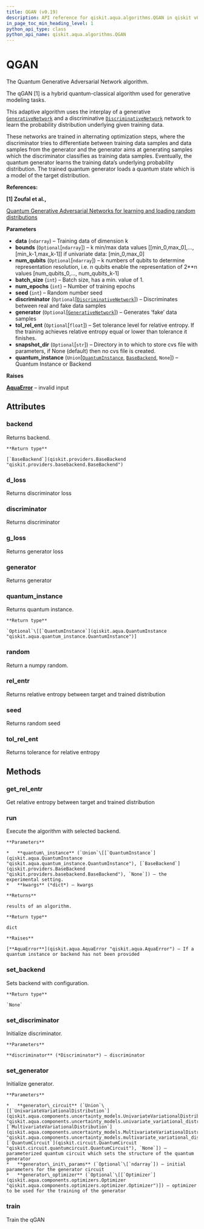 ```yaml
---
title: QGAN (v0.19)
description: API reference for qiskit.aqua.algorithms.QGAN in qiskit v0.19
in_page_toc_min_heading_level: 1
python_api_type: class
python_api_name: qiskit.aqua.algorithms.QGAN
---
```


# QGAN

<Class id="qiskit.aqua.algorithms.QGAN" isDedicatedPage={true} github="https://github.com/qiskit-community/qiskit-aqua/tree/stable/0.7/qiskit/aqua/algorithms/distribution_learners/qgan.py" signature="QGAN(data, bounds=None, num_qubits=None, batch_size=500, num_epochs=3000, seed=7, discriminator=None, generator=None, tol_rel_ent=None, snapshot_dir=None, quantum_instance=None)" modifiers="class">
  The Quantum Generative Adversarial Network algorithm.

  The qGAN \[1] is a hybrid quantum-classical algorithm used for generative modeling tasks.

  This adaptive algorithm uses the interplay of a generative [`GenerativeNetwork`](qiskit.aqua.components.neural_networks.GenerativeNetwork "qiskit.aqua.components.neural_networks.GenerativeNetwork") and a discriminative [`DiscriminativeNetwork`](qiskit.aqua.components.neural_networks.DiscriminativeNetwork "qiskit.aqua.components.neural_networks.DiscriminativeNetwork") network to learn the probability distribution underlying given training data.

  These networks are trained in alternating optimization steps, where the discriminator tries to differentiate between training data samples and data samples from the generator and the generator aims at generating samples which the discriminator classifies as training data samples. Eventually, the quantum generator learns the training data’s underlying probability distribution. The trained quantum generator loads a quantum state which is a model of the target distribution.

  **References:**

  **\[1] Zoufal et al.,**

  [Quantum Generative Adversarial Networks for learning and loading random distributions](https://www.nature.com/articles/s41534-019-0223-2)

  **Parameters**

  *   **data** (`ndarray`) – Training data of dimension k
  *   **bounds** (`Optional`\[`ndarray`]) – k min/max data values \[\[min\_0,max\_0],…,\[min\_k-1,max\_k-1]] if univariate data: \[min\_0,max\_0]
  *   **num\_qubits** (`Optional`\[`ndarray`]) – k numbers of qubits to determine representation resolution, i.e. n qubits enable the representation of 2\*\*n values \[num\_qubits\_0,…, num\_qubits\_k-1]
  *   **batch\_size** (`int`) – Batch size, has a min. value of 1.
  *   **num\_epochs** (`int`) – Number of training epochs
  *   **seed** (`int`) – Random number seed
  *   **discriminator** (`Optional`\[[`DiscriminativeNetwork`](qiskit.aqua.components.neural_networks.DiscriminativeNetwork "qiskit.aqua.components.neural_networks.discriminative_network.DiscriminativeNetwork")]) – Discriminates between real and fake data samples
  *   **generator** (`Optional`\[[`GenerativeNetwork`](qiskit.aqua.components.neural_networks.GenerativeNetwork "qiskit.aqua.components.neural_networks.generative_network.GenerativeNetwork")]) – Generates ‘fake’ data samples
  *   **tol\_rel\_ent** (`Optional`\[`float`]) – Set tolerance level for relative entropy. If the training achieves relative entropy equal or lower than tolerance it finishes.
  *   **snapshot\_dir** (`Optional`\[`str`]) – Directory in to which to store cvs file with parameters, if None (default) then no cvs file is created.
  *   **quantum\_instance** (`Union`\[[`QuantumInstance`](qiskit.aqua.QuantumInstance "qiskit.aqua.quantum_instance.QuantumInstance"), [`BaseBackend`](qiskit.providers.BaseBackend "qiskit.providers.basebackend.BaseBackend"), `None`]) – Quantum Instance or Backend

  **Raises**

  [**AquaError**](qiskit.aqua.AquaError "qiskit.aqua.AquaError") – invalid input

  ## Attributes

  <span id="qgan-backend" />

  ### backend

  <Attribute id="qiskit.aqua.algorithms.QGAN.backend" attributeTypeHint="qiskit.providers.basebackend.BaseBackend">
    Returns backend.

    **Return type**

    [`BaseBackend`](qiskit.providers.BaseBackend "qiskit.providers.basebackend.BaseBackend")
  </Attribute>

  <span id="qgan-d-loss" />

  ### d\_loss

  <Attribute id="qiskit.aqua.algorithms.QGAN.d_loss">
    Returns discriminator loss
  </Attribute>

  <span id="qgan-discriminator" />

  ### discriminator

  <Attribute id="qiskit.aqua.algorithms.QGAN.discriminator">
    Returns discriminator
  </Attribute>

  <span id="qgan-g-loss" />

  ### g\_loss

  <Attribute id="qiskit.aqua.algorithms.QGAN.g_loss">
    Returns generator loss
  </Attribute>

  <span id="qgan-generator" />

  ### generator

  <Attribute id="qiskit.aqua.algorithms.QGAN.generator">
    Returns generator
  </Attribute>

  <span id="qgan-quantum-instance" />

  ### quantum\_instance

  <Attribute id="qiskit.aqua.algorithms.QGAN.quantum_instance" attributeTypeHint="Union[None, qiskit.aqua.quantum_instance.QuantumInstance]">
    Returns quantum instance.

    **Return type**

    `Optional`\[[`QuantumInstance`](qiskit.aqua.QuantumInstance "qiskit.aqua.quantum_instance.QuantumInstance")]
  </Attribute>

  <span id="qgan-random" />

  ### random

  <Attribute id="qiskit.aqua.algorithms.QGAN.random">
    Return a numpy random.
  </Attribute>

  <span id="qgan-rel-entr" />

  ### rel\_entr

  <Attribute id="qiskit.aqua.algorithms.QGAN.rel_entr">
    Returns relative entropy between target and trained distribution
  </Attribute>

  <span id="qgan-seed" />

  ### seed

  <Attribute id="qiskit.aqua.algorithms.QGAN.seed">
    Returns random seed
  </Attribute>

  <span id="qgan-tol-rel-ent" />

  ### tol\_rel\_ent

  <Attribute id="qiskit.aqua.algorithms.QGAN.tol_rel_ent">
    Returns tolerance for relative entropy
  </Attribute>

  ## Methods

  <span id="qgan-get-rel-entr" />

  ### get\_rel\_entr

  <Function id="qiskit.aqua.algorithms.QGAN.get_rel_entr" signature="QGAN.get_rel_entr()">
    Get relative entropy between target and trained distribution
  </Function>

  <span id="qgan-run" />

  ### run

  <Function id="qiskit.aqua.algorithms.QGAN.run" signature="QGAN.run(quantum_instance=None, **kwargs)">
    Execute the algorithm with selected backend.

    **Parameters**

    *   **quantum\_instance** (`Union`\[[`QuantumInstance`](qiskit.aqua.QuantumInstance "qiskit.aqua.quantum_instance.QuantumInstance"), [`BaseBackend`](qiskit.providers.BaseBackend "qiskit.providers.basebackend.BaseBackend"), `None`]) – the experimental setting.
    *   **kwargs** (*dict*) – kwargs

    **Returns**

    results of an algorithm.

    **Return type**

    dict

    **Raises**

    [**AquaError**](qiskit.aqua.AquaError "qiskit.aqua.AquaError") – If a quantum instance or backend has not been provided
  </Function>

  <span id="qgan-set-backend" />

  ### set\_backend

  <Function id="qiskit.aqua.algorithms.QGAN.set_backend" signature="QGAN.set_backend(backend, **kwargs)">
    Sets backend with configuration.

    **Return type**

    `None`
  </Function>

  <span id="qgan-set-discriminator" />

  ### set\_discriminator

  <Function id="qiskit.aqua.algorithms.QGAN.set_discriminator" signature="QGAN.set_discriminator(discriminator=None)">
    Initialize discriminator.

    **Parameters**

    **discriminator** (*Discriminator*) – discriminator
  </Function>

  <span id="qgan-set-generator" />

  ### set\_generator

  <Function id="qiskit.aqua.algorithms.QGAN.set_generator" signature="QGAN.set_generator(generator_circuit=None, generator_init_params=None, generator_optimizer=None)">
    Initialize generator.

    **Parameters**

    *   **generator\_circuit** (`Union`\[[`UnivariateVariationalDistribution`](qiskit.aqua.components.uncertainty_models.UnivariateVariationalDistribution "qiskit.aqua.components.uncertainty_models.univariate_variational_distribution.UnivariateVariationalDistribution"), [`MultivariateVariationalDistribution`](qiskit.aqua.components.uncertainty_models.MultivariateVariationalDistribution "qiskit.aqua.components.uncertainty_models.multivariate_variational_distribution.MultivariateVariationalDistribution"), [`QuantumCircuit`](qiskit.circuit.QuantumCircuit "qiskit.circuit.quantumcircuit.QuantumCircuit"), `None`]) – parameterized quantum circuit which sets the structure of the quantum generator
    *   **generator\_init\_params** (`Optional`\[`ndarray`]) – initial parameters for the generator circuit
    *   **generator\_optimizer** (`Optional`\[[`Optimizer`](qiskit.aqua.components.optimizers.Optimizer "qiskit.aqua.components.optimizers.optimizer.Optimizer")]) – optimizer to be used for the training of the generator
  </Function>

  <span id="qgan-train" />

  ### train

  <Function id="qiskit.aqua.algorithms.QGAN.train" signature="QGAN.train()">
    Train the qGAN
  </Function>
</Class>

